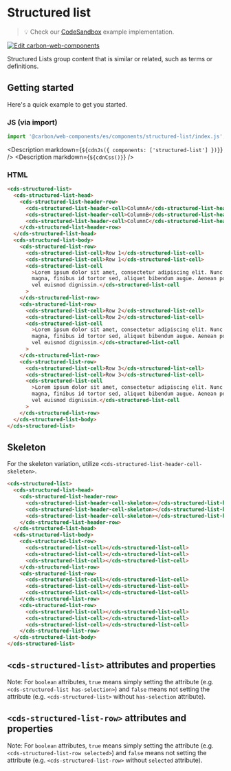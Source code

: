 
# Structured list

> 💡 Check our
> [CodeSandbox](https://codesandbox.io/s/github/carbon-design-system/carbon-for-ibm-dotcom/tree/feat/cwc-v2/packages/carbon-web-components/examples/codesandbox/basic/components/structured-list)
> example implementation.

[![Edit carbon-web-components](https://codesandbox.io/static/img/play-codesandbox.svg)](https://codesandbox.io/s/github/carbon-design-system/carbon-for-ibm-dotcom/tree/feat/cwc-v2/packages/carbon-web-components/examples/codesandbox/basic/components/structured-list)

Structured Lists group content that is similar or related, such as terms or
definitions.

## Getting started

Here's a quick example to get you started.

### JS (via import)

```javascript
import '@carbon/web-components/es/components/structured-list/index.js';
```

<Description markdown={`${cdnJs({ components: ['structured-list'] })}`} />
<Description markdown={`${cdnCss()}`} />

### HTML

```html
<cds-structured-list>
  <cds-structured-list-head>
    <cds-structured-list-header-row>
      <cds-structured-list-header-cell>ColumnA</cds-structured-list-header-cell>
      <cds-structured-list-header-cell>ColumnB</cds-structured-list-header-cell>
      <cds-structured-list-header-cell>ColumnC</cds-structured-list-header-cell>
    </cds-structured-list-header-row>
  </cds-structured-list-head>
  <cds-structured-list-body>
    <cds-structured-list-row>
      <cds-structured-list-cell>Row 1</cds-structured-list-cell>
      <cds-structured-list-cell>Row 1</cds-structured-list-cell>
      <cds-structured-list-cell
        >Lorem ipsum dolor sit amet, consectetur adipiscing elit. Nunc dui
        magna, finibus id tortor sed, aliquet bibendum augue. Aenean posuere sem
        vel euismod dignissim.</cds-structured-list-cell
      >
    </cds-structured-list-row>
    <cds-structured-list-row>
      <cds-structured-list-cell>Row 2</cds-structured-list-cell>
      <cds-structured-list-cell>Row 2</cds-structured-list-cell>
      <cds-structured-list-cell
        >Lorem ipsum dolor sit amet, consectetur adipiscing elit. Nunc dui
        magna, finibus id tortor sed, aliquet bibendum augue. Aenean posuere sem
        vel euismod dignissim.</cds-structured-list-cell
      >
    </cds-structured-list-row>
    <cds-structured-list-row>
      <cds-structured-list-cell>Row 3</cds-structured-list-cell>
      <cds-structured-list-cell>Row 3</cds-structured-list-cell>
      <cds-structured-list-cell
        >Lorem ipsum dolor sit amet, consectetur adipiscing elit. Nunc dui
        magna, finibus id tortor sed, aliquet bibendum augue. Aenean posuere sem
        vel euismod dignissim.</cds-structured-list-cell
      >
    </cds-structured-list-row>
  </cds-structured-list-body>
</cds-structured-list>
```

## Skeleton

For the skeleton variation, utilize
`<cds-structured-list-header-cell-skeleton>`.

```html
<cds-structured-list>
  <cds-structured-list-head>
    <cds-structured-list-header-row>
      <cds-structured-list-header-cell-skeleton></cds-structured-list-header-cell-skeleton>
      <cds-structured-list-header-cell-skeleton></cds-structured-list-header-cell-skeleton>
      <cds-structured-list-header-cell-skeleton></cds-structured-list-header-cell-skeleton>
    </cds-structured-list-header-row>
  </cds-structured-list-head>
  <cds-structured-list-body>
    <cds-structured-list-row>
      <cds-structured-list-cell></cds-structured-list-cell>
      <cds-structured-list-cell></cds-structured-list-cell>
      <cds-structured-list-cell></cds-structured-list-cell>
    </cds-structured-list-row>
    <cds-structured-list-row>
      <cds-structured-list-cell></cds-structured-list-cell>
      <cds-structured-list-cell></cds-structured-list-cell>
      <cds-structured-list-cell></cds-structured-list-cell>
    </cds-structured-list-row>
    <cds-structured-list-row>
      <cds-structured-list-cell></cds-structured-list-cell>
      <cds-structured-list-cell></cds-structured-list-cell>
      <cds-structured-list-cell></cds-structured-list-cell>
    </cds-structured-list-row>
  </cds-structured-list-body>
</cds-structured-list>
```

## `<cds-structured-list>` attributes and properties

Note: For `boolean` attributes, `true` means simply setting the attribute (e.g.
`<cds-structured-list has-selection>`) and `false` means not setting the
attribute (e.g. `<cds-structured-list>` without `has-selection` attribute).

<Props of="cds-structured-list" />

## `<cds-structured-list-row>` attributes and properties

Note: For `boolean` attributes, `true` means simply setting the attribute (e.g.
`<cds-structured-list-row selected>`) and `false` means not setting the
attribute (e.g. `<cds-structured-list-row>` without `selected` attribute).

<Props of="cds-structured-list-row" />
